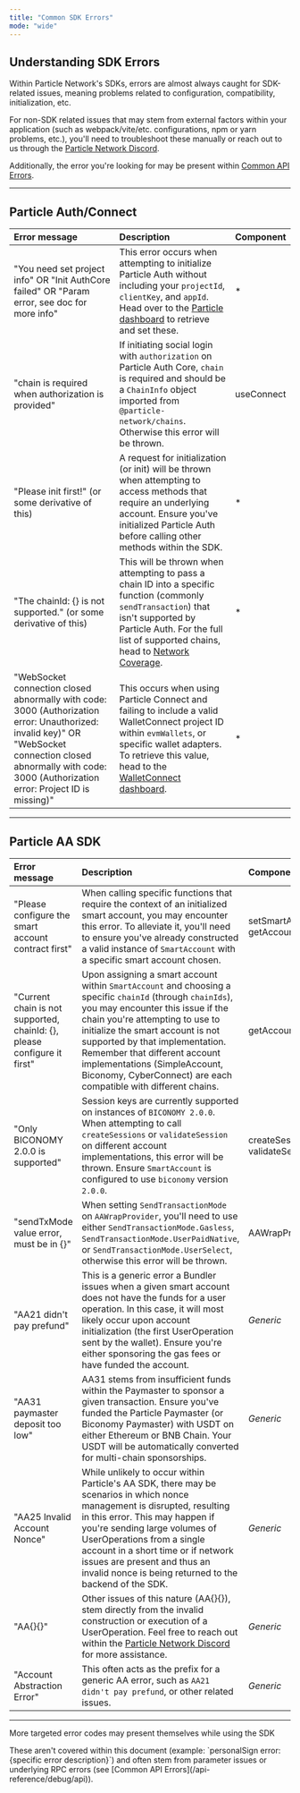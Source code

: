 ```yaml
---
title: "Common SDK Errors"
mode: "wide"
---
```


## Understanding SDK Errors

Within Particle Network's SDKs, errors are almost always caught for SDK-related issues, meaning problems related to configuration, compatibility, initialization, etc.

For non-SDK related issues that may stem from external factors within your application (such as webpack/vite/etc. configurations, npm or yarn problems, etc.), you'll need to troubleshoot these manually or reach out to us through the [Particle Network Discord](https://discord.com/invite/2y44qr6CR2). 

Additionally, the error you're looking for may be present within [Common API Errors](/api-reference/debug/api).

***

## Particle Auth/Connect

| Error message                                                                                                                                                                                                      | Description                                                                                                                                                                                                                                       | Component  |
| :----------------------------------------------------------------------------------------------------------------------------------------------------------------------------------------------------------------- | :------------------------------------------------------------------------------------------------------------------------------------------------------------------------------------------------------------------------------------------------ | :--------- |
| "You need set project info" OR "Init AuthCore failed" OR "Param error, see doc for more info"                                                                                                                      | This error occurs when attempting to initialize Particle Auth without including your `projectId`, `clientKey`, and `appId`. Head over to the [Particle dashboard](https://dashboard.particle.network) to retrieve and set these.                  | \*         |
| "chain is required when authorization is provided"                                                                                                                                                                 | If initiating social login with `authorization` on Particle Auth Core, `chain` is required and should be a `ChainInfo` object imported from `@particle-network/chains`. Otherwise this error will be thrown.                                      | useConnect |
| "Please init first!" (or some derivative of this)                                                                                                                                                                  | A request for initialization (or init) will be thrown when attempting to access methods that require an underlying account. Ensure you've initialized Particle Auth before calling other methods within the SDK.                                  | \*         |
| "The chainId: {} is not supported." (or some derivative of this)                                                                                                                                                   | This will be thrown when attempting to pass a chain ID into a specific function (commonly `sendTransaction`) that isn't supported by Particle Auth. For the full list of supported chains, head to [Network Coverage](resources/network-coverage).      | \*         |
| "WebSocket connection closed abnormally with code: 3000 (Authorization error: Unauthorized: invalid key)" OR "WebSocket connection closed abnormally with code: 3000 (Authorization error: Project ID is missing)" | This occurs when using Particle Connect and failing to include a valid WalletConnect project ID within `evmWallets`, or specific wallet adapters. To retrieve this value, head to the [WalletConnect dashboard](https://cloud.walletconnect.com). | \*         |

***

## Particle AA SDK

| Error message                                                            | Description                                                                                                                                                                                                                                                                                                                                                                                 | Component                                 |
| :----------------------------------------------------------------------- | :------------------------------------------------------------------------------------------------------------------------------------------------------------------------------------------------------------------------------------------------------------------------------------------------------------------------------------------------------------------------------------------ | :---------------------------------------- |
| "Please configure the smart account contract first"                      | When calling specific functions that require the context of an initialized smart account, you may encounter this error. To alleviate it, you'll need to ensure you've already constructed a valid instance of `SmartAccount` with a specific smart account chosen.                                                                                                                          | setSmartAccountContract, getAccountConfig |
| "Current chain is not supported, chainId: {}, please configure it first" | Upon assigning a smart account within `SmartAccount` and choosing a specific `chainId` (through `chainIds`), you may encounter this issue if the chain you're attempting to use to initialize the smart account is not supported by that implementation. Remember that different account implementations (SimpleAccount, Biconomy, CyberConnect) are each compatible with different chains. | getAccountConfig                          |
| "Only BICONOMY 2.0.0 is supported"                                       | Session keys are currently supported on instances of `BICONOMY 2.0.0`. When attempting to call `createSessions` or `validateSession` on different account implementations, this error will be thrown. Ensure `SmartAccount` is configured to use `biconomy` version `2.0.0`.                                                                                                                | createSessions, validateSession           |
| "sendTxMode value error, must be in {}"                                  | When setting `SendTransactionMode` on `AAWrapProvider`, you'll need to use either `SendTransactionMode.Gasless`, `SendTransactionMode.UserPaidNative`, or `SendTransactionMode.UserSelect`, otherwise this error will be thrown.                                                                                                                                                            | AAWrapProvider                            |
| "AA21 didn't pay prefund"                                                | This is a generic error a Bundler issues when a given smart account does not have the funds for a user operation. In this case, it will most likely occur upon account initialization (the first UserOperation sent by the wallet). Ensure you're either sponsoring the gas fees or have funded the account.                                                                                | _Generic_                                 |
| "AA31 paymaster deposit too low"                                         | AA31 stems from insufficient funds within the Paymaster to sponsor a given transaction. Ensure you've funded the Particle Paymaster (or Biconomy Paymaster) with USDT on either Ethereum or BNB Chain. Your USDT will be automatically converted for multi-chain sponsorships.                                                                                                              | _Generic_                                 |
| "AA25 Invalid Account Nonce"                                             | While unlikely to occur within Particle's AA SDK, there may be scenarios in which nonce management is disrupted, resulting in this error. This may happen if you're sending large volumes of UserOperations from a single account in a short time or if network issues are present and thus an invalid nonce is being returned to the backend of the SDK.                                   | _Generic_                                 |
| "AA{}{}"                                                                 | Other issues of this nature (AA{}{}), stem directly from the invalid construction or execution of a UserOperation. Feel free to reach out within the [Particle Network Discord](https://discord.com/invite/2y44qr6CR2) for more assistance.                                                                                                                                                 | _Generic_                                 |
| "Account Abstraction Error"                                              | This often acts as the prefix for a generic AA error, such as `AA21 didn't pay prefund`, or other related issues.                                                                                                                                                                                                                                                                           | _Generic_                                 |

***

<Tip>
<p>More targeted error codes may present themselves while using the SDK</p>
<p>These aren't covered within this document (example: `personalSign error: {specific error description}`) and often stem from parameter issues or underlying RPC errors (see [Common API Errors](/api-reference/debug/api)).</p>
</Tip>
